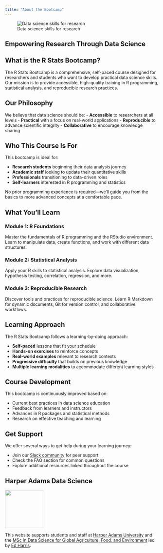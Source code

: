 ```yaml
---
title: "About the Bootcamp"
---
```


::: about-banner
![Data science skills for research](img/ds_venn_sm.png){.about-img}

## Empowering Research Through Data Science
:::

## What is the R Stats Bootcamp?

The R Stats Bootcamp is a comprehensive, self-paced course designed for researchers and students who want to develop practical data science skills. Our mission is to provide accessible, high-quality training in R programming, statistical analysis, and reproducible research practices.

::: callout-note
## Our Philosophy

We believe that data science should be: - **Accessible** to researchers at all levels - **Practical** with a focus on real-world applications - **Reproducible** to advance scientific integrity - **Collaborative** to encourage knowledge sharing
:::

## Who This Course Is For

This bootcamp is ideal for:

-   **Research students** beginning their data analysis journey
-   **Academic staff** looking to update their quantitative skills
-   **Professionals** transitioning to data-driven roles
-   **Self-learners** interested in R programming and statistics

No prior programming experience is required—we'll guide you from the basics to more advanced concepts at a comfortable pace.

## What You'll Learn

### Module 1: R Foundations

Master the fundamentals of R programming and the RStudio environment. Learn to manipulate data, create functions, and work with different data structures.

### Module 2: Statistical Analysis

Apply your R skills to statistical analysis. Explore data visualization, hypothesis testing, correlation, regression, and more.

### Module 3: Reproducible Research

Discover tools and practices for reproducible science. Learn R Markdown for dynamic documents, Git for version control, and collaborative workflows.

## Learning Approach

The R Stats Bootcamp follows a learning-by-doing approach:

-   **Self-paced** lessons that fit your schedule
-   **Hands-on exercises** to reinforce concepts
-   **Real-world examples** relevant to research contexts
-   **Progressive difficulty** that builds on previous knowledge
-   **Multiple learning modalities** to accommodate different learning styles

## Course Development

This bootcamp is continuously improved based on:

-   Current best practices in data science education
-   Feedback from learners and instructors
-   Advances in R packages and statistical methods
-   Research on effective teaching and learning

## Get Support

We offer several ways to get help during your learning journey:

-   Join our [Slack community](https://join.slack.com/t/ha-eda-party/shared_invite/zt-w19od3dz-6bjo~dTC_GQeSUUv3B8XzQ) for peer support
-   Check the FAQ section for common questions
-   Explore additional resources linked throughout the course

## Harper Adams Data Science

![](img/HDS.png){fig-alt="Harper Data Science" width="125"}

This website supports students and staff at [Harper Adams University](https://www.harper-adams.ac.uk/ "Harper Adams University") and the [MSc in Data Science for Global Agriculture, Food, and Environment](https://www.harper-adams.ac.uk/courses/postgraduate/201194/data-science-for-global-agriculture-food-and-environment "MSc in Data Science") led by [Ed Harris](https://www.harper-adams.ac.uk/general/staff/profile/201620/Edwin-Harris/ "Ed's Faculty page").